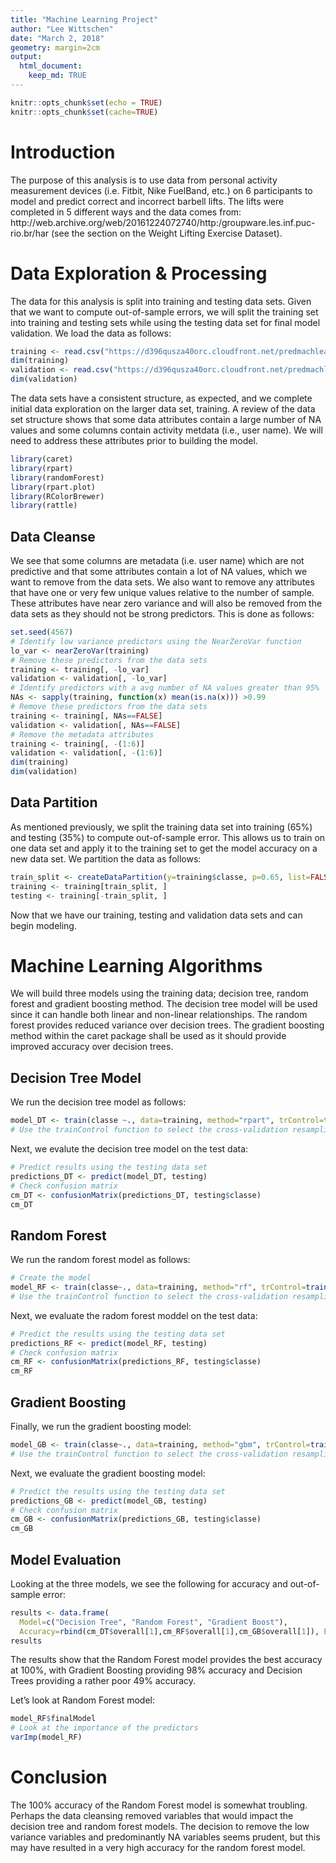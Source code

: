 ```yaml
---
title: "Machine Learning Project"
author: "Lee Wittschen"
date: "March 2, 2018"
geometry: margin=2cm
output: 
  html_document:
    keep_md: TRUE
---
```


```r
knitr::opts_chunk$set(echo = TRUE)
knitr::opts_chunk$set(cache=TRUE)
```
# Introduction

The purpose of this analysis is to use data from personal activity measurement devices (i.e. Fitbit, Nike FuelBand, etc.) on 6 participants to model and predict correct and incorrect barbell lifts. The lifts were completed in 5 different ways and the data comes from: http://web.archive.org/web/20161224072740/http:/groupware.les.inf.puc-rio.br/har (see the section on the Weight Lifting Exercise Dataset).

# Data Exploration & Processing

The data for this analysis is split into training and testing data sets. Given that we want to compute out-of-sample errors, we will split the training set into training and testing sets while using the testing data set for final model validation. We load the data as follows:
```r
training <- read.csv("https://d396qusza40orc.cloudfront.net/predmachlearn/pml-training.csv", header=TRUE)
dim(training)
validation <- read.csv("https://d396qusza40orc.cloudfront.net/predmachlearn/pml-testing.csv", header=TRUE)
dim(validation)
```
The data sets have a consistent structure, as expected, and we complete initial data exploration on the larger data set, training.
A review of the data set structure shows that some data attributes contain a large number of NA values and some columns contain activity metdata (i.e., user name). We will need to address these attributes prior to building the model.
```r
library(caret)
library(rpart)
library(randomForest)
library(rpart.plot)
library(RColorBrewer)
library(rattle)
```

## Data Cleanse

We see that some columns are metadata (i.e. user name) which are not predictive and that some attributes contain a lot of NA values, which we want to remove from the data sets. We also want to remove any attributes that have one or very few unique values relative to the number of sample. These attributes have near zero variance and will also be removed from the data sets as they should not be strong predictors. This is done as follows:
``` r
set.seed(4567)
# Identify low variance predictors using the NearZeroVar function
lo_var <- nearZeroVar(training)
# Remove these predictors from the data sets
training <- training[, -lo_var]
validation <- validation[, -lo_var]
# Identify predictors with a avg number of NA values greater than 95%
NAs <- sapply(training, function(x) mean(is.na(x))) >0.99
# Remove these predictors from the data sets
training <- training[, NAs==FALSE]
validation <- validation[, NAs==FALSE]
# Remove the metadata attributes
training <- training[, -(1:6)]
validation <- validation[, -(1:6)]
dim(training)
dim(validation)
```

## Data Partition

As mentioned previously, we split the training data set into training (65%) and testing (35%) to compute out-of-sample error. This allows us to train on one data set and apply it to the training set to get the model accuracy on a new data set. We partition the data as follows:
``` r
train_split <- createDataPartition(y=training$classe, p=0.65, list=FALSE)
training <- training[train_split, ]
testing <- training[-train_split, ]
```
Now that we have our training, testing and validation data sets and can begin modeling.

# Machine Learning Algorithms

We will build three models using the training data; decision tree, random forest and gradient boosting method. The decision tree model will be used since it can handle both linear and non-linear relationships. The random forest provides reduced variance over decision trees. The gradient boosting method within the caret package shall be used as it should provide improved accuracy over decision trees.

## Decision Tree Model

We run the decision tree model as follows:
``` r
model_DT <- train(classe ~., data=training, method="rpart", trControl=trainControl(method="cv", number=3))
# Use the trainControl function to select the cross-validation resampling method and to set the number of folds in the K-fold cross-validation
```

Next, we evalute the decision tree model on the test data:
``` r
# Predict results using the testing data set
predictions_DT <- predict(model_DT, testing)
# Check confusion matrix
cm_DT <- confusionMatrix(predictions_DT, testing$classe)
cm_DT
```

## Random Forest

We run the random forest model as follows:
``` r
# Create the model
model_RF <- train(classe~., data=training, method="rf", trControl=trainControl(method="cv", number=3))
# Use the trainControl function to select the cross-validation resampling method and to set the number of folds in the K-fold cross-validation
```
Next, we evaluate the radom forest moddel on the test data:
``` r
# Predict the results using the testing data set
predictions_RF <- predict(model_RF, testing)
# Check confusion matrix
cm_RF <- confusionMatrix(predictions_RF, testing$classe)
cm_RF
```

## Gradient Boosting

Finally, we run the gradient boosting model:
``` r
model_GB <- train(classe~., data=training, method="gbm", trControl=trainControl(method="cv", number=3), verbose=FALSE)
# Use the trainControl function to select the cross-validation resampling method and to set the number of folds in the K-fold cross-validation
```
Next, we evaluate the gradient boosting model:
``` r
# Predict the results using the testing data set
predictions_GB <- predict(model_GB, testing)
# Check confusion matrix
cm_GB <- confusionMatrix(predictions_GB, testing$classe)
cm_GB
```

## Model Evaluation

Looking at the three models, we see the following for accuracy and out-of-sample error:
``` r
results <- data.frame(
  Model=c("Decision Tree", "Random Forest", "Gradient Boost"),
  Accuracy=rbind(cm_DT$overall[1],cm_RF$overall[1],cm_GB$overall[1]), Error=rbind(1-cm_DT$overall[1],1-cm_RF$overall[1],1-cm_GB$overall[1]))
results
```
The results show that the Random Forest model provides the best accuracy at 100%, with Gradient Boosting providing 98% accuracy and Decision Trees providing a rather poor 49% accuracy. 

Let's look at Random Forest model:
``` r
model_RF$finalModel
# Look at the importance of the predictors
varImp(model_RF)
```

# Conclusion

The 100% accuracy of the Random Forest model is somewhat troubling. Perhaps the data cleansing removed variables that would impact the decision tree and random forest models. The decision to remove the low variance variables and predominantly NA variables seems prudent, but this may have resulted in a very high accuracy for the random forest model.